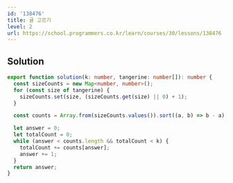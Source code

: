 ```yaml
---
id: '138476'
title: 귤 고르기
level: 2
url: https://school.programmers.co.kr/learn/courses/30/lessons/138476
---
```


## Solution

```typescript filename="solution.ts" copy
export function solution(k: number, tangerine: number[]): number {
  const sizeCounts = new Map<number, number>();
  for (const size of tangerine) {
    sizeCounts.set(size, (sizeCounts.get(size) || 0) + 1);
  }

  const counts = Array.from(sizeCounts.values()).sort((a, b) => b - a);

  let answer = 0;
  let totalCount = 0;
  while (answer < counts.length && totalCount < k) {
    totalCount += counts[answer];
    answer += 1;
  }
  return answer;
}
```
